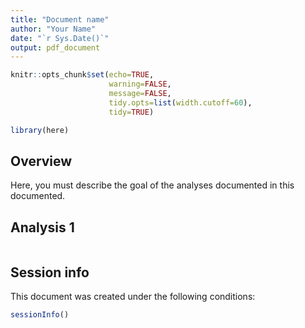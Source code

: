 ```yaml
---
title: "Document name"
author: "Your Name"
date: "`r Sys.Date()`"
output: pdf_document
---
```


```r
knitr::opts_chunk$set(echo=TRUE,
                      warning=FALSE, 
                      message=FALSE,
                      tidy.opts=list(width.cutoff=60),
                      tidy=TRUE)
```

```r
library(here)
```

## Overview

Here, you must describe the goal of the analyses documented in this documented.

## Analysis 1

```r

```

## Session info

This document was created under the following conditions:

```r
sessionInfo()
```
